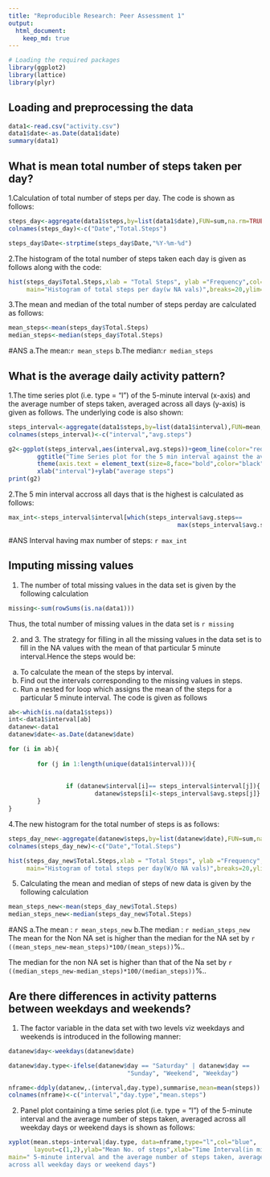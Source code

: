 ---
title: "Reproducible Research: Peer Assessment 1"
output: 
  html_document:
    keep_md: true
---
```{r}
# Loading the required packages
library(ggplot2)
library(lattice)
library(plyr)
```
## Loading and preprocessing the data
```{r}

data1<-read.csv("activity.csv")
data1$date<-as.Date(data1$date)
summary(data1)
```

## What is mean total number of steps taken per day?

1.Calculation of total number of steps per day. The code is shown as follows:

```{r}
steps_day<-aggregate(data1$steps,by=list(data1$date),FUN=sum,na.rm=TRUE)
colnames(steps_day)<-c("Date","Total.Steps")

steps_day$Date<-strptime(steps_day$Date,"%Y-%m-%d")
```

2.The histogram of the total number of steps taken each day is given as follows along with the code:

```{r}

hist(steps_day$Total.Steps,xlab = "Total Steps", ylab ="Frequency",col="red",
     main="Histogram of total steps per day(w NA vals)",breaks=20,ylim=c(0,20))

```

3.The mean and median of the total number of steps perday are calculated as follows:

```{r, results='hide'}

mean_steps<-mean(steps_day$Total.Steps)
median_steps<-median(steps_day$Total.Steps)
```
#ANS
a.The mean:`r mean_steps`
b.The median:`r median_steps`


## What is the average daily activity pattern?

1.The time series plot (i.e. type = "l") of the 5-minute interval (x-axis) and the average number of steps taken, averaged across all days (y-axis) is given as follows. The underlying code is also shown:

```{r}
steps_interval<-aggregate(data1$steps,by=list(data1$interval),FUN=mean,na.rm=TRUE)
colnames(steps_interval)<-c("interval","avg.steps")

g2<-ggplot(steps_interval,aes(interval,avg.steps))+geom_line(color="red")+
        ggtitle("Time Series plot for the 5 min interval against the avg.steps taken \n averaged over all days")+
        theme(axis.text = element_text(size=8,face="bold",color="black"))+
        xlab("interval")+ylab("average steps")
print(g2)
```

2.The 5 min interval accross all days that is the highest is calculated as follows:

```{r}
max_int<-steps_interval$interval[which(steps_interval$avg.steps==
                                               max(steps_interval$avg.steps))]

```
#ANS
Interval having max number of steps: `r max_int`

## Imputing missing values

1. The number of total missing values in the data set is given by the following calculation
```{r}
missing<-sum(rowSums(is.na(data1)))
```
Thus, the total number of missing values in the data set is `r missing`

2. and 3.  The strategy for filling in all the missing values in the data set is to fill in the NA values with the mean of that particular 5 minute interval.Hence the steps would be:

a. To calculate the mean of the steps by interval.
b. Find out the intervals corresponding to the missing values in steps.
c. Run a nested for loop which assigns the mean of the steps for a particular 5 minute interval.
The code is given as follows
```{r}
ab<-which(is.na(data1$steps))
int<-data1$interval[ab]
datanew<-data1
datanew$date<-as.Date(datanew$date)

for (i in ab){
        
        for (j in 1:length(unique(data1$interval))){
                
                
                if (datanew$interval[i]== steps_interval$interval[j]){
                        datanew$steps[i]<-steps_interval$avg.steps[j]}
        }
}
```


4.The new histogram for the total number of steps is as follows:

```{r}
steps_day_new<-aggregate(datanew$steps,by=list(datanew$date),FUN=sum,na.rm=TRUE)
colnames(steps_day_new)<-c("Date","Total.Steps")

hist(steps_day_new$Total.Steps,xlab = "Total Steps", ylab ="Frequency",col="blue",
     main="Histogram of total steps per day(W/o NA vals)",breaks=20,ylim=c(0,20))
```

5. Calculating the mean and median of steps of new data is given by the following 
calculation

```{r,results='hide'}
mean_steps_new<-mean(steps_day_new$Total.Steps)
median_steps_new<-median(steps_day_new$Total.Steps)
```
#ANS
a.The mean : `r mean_steps_new`
b.The median : `r median_steps_new`
The mean for the Non NA set is higher than the median for the NA set by `r ((mean_steps_new-mean_steps)*100/(mean_steps))`%..

The median for the non NA set is higher than that of the Na set by 
`r ((median_steps_new-median_steps)*100/(median_steps))`%..

## Are there differences in activity patterns between weekdays and weekends?

1. The factor variable in the data set with two levels viz weekdays and 
weekends is introduced in the following manner:

```{r}
datanew$day<-weekdays(datanew$date)

datanew$day.type<-ifelse(datanew$day == "Saturday" | datanew$day == 
                                 "Sunday", "Weekend", "Weekday")

nframe<-ddply(datanew,.(interval,day.type),summarise,mean=mean(steps))
colnames(nframe)<-c("interval","day.type","mean.steps")
```

2. Panel plot containing a time series plot (i.e. type = "l") of the 5-minute 
interval and the average number of steps taken, averaged across all weekday 
days or weekend days is shown as follows:

```{r}
xyplot(mean.steps~interval|day.type, data=nframe,type="l",col="blue",
       layout=c(1,2),ylab="Mean No. of steps",xlab="Time Interval(in mins)",
main=" 5-minute interval and the average number of steps taken, averaged 
across all weekday days or weekend days")
```
